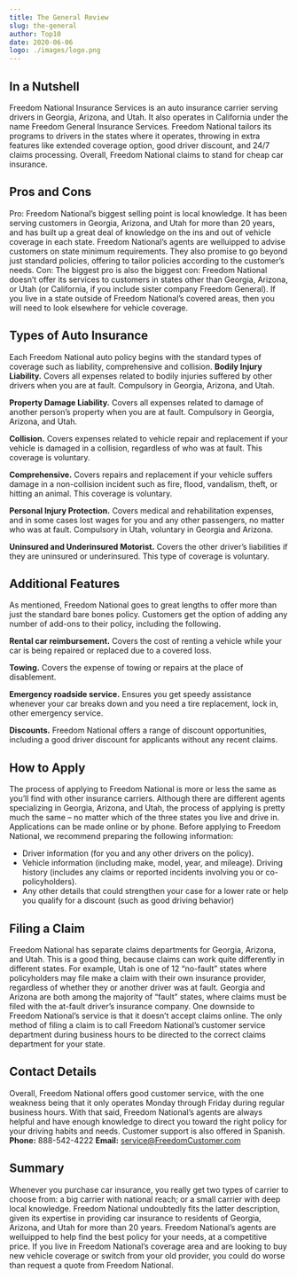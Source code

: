 ```yaml
---
title: The General Review
slug: the-general
author: Top10
date: 2020-06-06
logo: ./images/logo.png
---
```


## In a Nutshell

Freedom National Insurance Services is an auto insurance carrier serving drivers in Georgia, Arizona, and Utah. It also operates in California under the name Freedom General Insurance Services. Freedom National tailors its programs to drivers in the states where it operates, throwing in extra features like extended coverage option, good driver discount, and 24/7 claims processing. Overall, Freedom National claims to stand for cheap car insurance.

## Pros and Cons

Pro: Freedom National’s biggest selling point is local knowledge. It has been serving customers in Georgia, Arizona, and Utah for more than 20 years, and has built up a great deal of knowledge on the ins and out of vehicle coverage in each state. Freedom National’s agents are welluipped to advise customers on state minimum requirements. They also promise to go beyond just standard policies, offering to tailor policies according to the customer’s needs.
Con: The biggest pro is also the biggest con: Freedom National doesn’t offer its services to customers in states other than Georgia, Arizona, or Utah (or California, if you include sister company Freedom General). If you live in a state outside of Freedom National’s covered areas, then you will need to look elsewhere for vehicle coverage.

## Types of Auto Insurance

Each Freedom National auto policy begins with the standard types of coverage such as liability, comprehensive and collision.
**Bodily Injury Liability.** Covers all expenses related to bodily injuries suffered by other drivers when you are at fault. Compulsory in Georgia, Arizona, and Utah.

**Property Damage Liability.** Covers all expenses related to damage of another person’s property when you are at fault. Compulsory in Georgia, Arizona, and Utah.

**Collision.** Covers expenses related to vehicle repair and replacement if your vehicle is damaged in a collision, regardless of who was at fault. This coverage is voluntary.

**Comprehensive.** Covers repairs and replacement if your vehicle suffers damage in a non-collision incident such as fire, flood, vandalism, theft, or hitting an animal. This coverage is voluntary.

**Personal Injury Protection.** Covers medical and rehabilitation expenses, and in some cases lost wages for you and any other passengers, no matter who was at fault. Compulsory in Utah, voluntary in Georgia and Arizona.

**Uninsured and Underinsured Motorist.** Covers the other driver’s liabilities if they are uninsured or underinsured. This type of coverage is voluntary.

## Additional Features

As mentioned, Freedom National goes to great lengths to offer more than just the standard bare bones policy. Customers get the option of adding any number of add-ons to their policy, including the following.

**Rental car reimbursement.** Covers the cost of renting a vehicle while your car is being repaired or replaced due to a covered loss.

**Towing.** Covers the expense of towing or repairs at the place of disablement.

**Emergency roadside service.** Ensures you get speedy assistance whenever your car breaks down and you need a tire replacement, lock in, other emergency service.

**Discounts.** Freedom National offers a range of discount opportunities, including a good driver discount for applicants without any recent claims.

## How to Apply

The process of applying to Freedom National is more or less the same as you’ll find with other insurance carriers. Although there are different agents specializing in Georgia, Arizona, and Utah, the process of applying is pretty much the same – no matter which of the three states you live and drive in. Applications can be made online or by phone.
Before applying to Freedom National, we recommend preparing the following information:

- Driver information (for you and any other drivers on the policy).
- Vehicle information (including make, model, year, and mileage).
  Driving history (includes any claims or reported incidents involving you or co-policyholders).
- Any other details that could strengthen your case for a lower rate or help you qualify for a discount (such as good driving behavior)

## Filing a Claim

Freedom National has separate claims departments for Georgia, Arizona, and Utah. This is a good thing, because claims can work quite differently in different states. For example, Utah is one of 12 “no-fault” states where policyholders may file make a claim with their own insurance provider, regardless of whether they or another driver was at fault. Georgia and Arizona are both among the majority of “fault” states, where claims must be filed with the at-fault driver’s insurance company.
One downside to Freedom National’s service is that it doesn’t accept claims online. The only method of filing a claim is to call Freedom National’s customer service department during business hours to be directed to the correct claims department for your state.

## Contact Details

Overall, Freedom National offers good customer service, with the one weakness being that it only operates Monday through Friday during regular business hours. With that said, Freedom National’s agents are always helpful and have enough knowledge to direct you toward the right policy for your driving habits and needs. Customer support is also offered in Spanish.
**Phone:** 888-542-4222
**Email:** service@FreedomCustomer.com

## Summary

Whenever you purchase car insurance, you really get two types of carrier to choose from: a big carrier with national reach; or a small carrier with deep local knowledge. Freedom National undoubtedly fits the latter description, given its expertise in providing car insurance to residents of Georgia, Arizona, and Utah for more than 20 years. Freedom National’s agents are welluipped to help find the best policy for your needs, at a competitive price. If you live in Freedom National’s coverage area and are looking to buy new vehicle coverage or switch from your old provider, you could do worse than request a quote from Freedom National.
